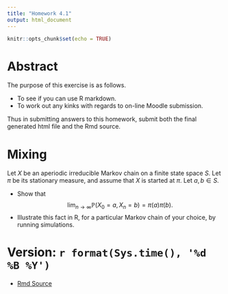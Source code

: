 ```yaml
---
title: "Homework 4.1"
output: html_document
---
```



```r
knitr::opts_chunk$set(echo = TRUE)
```

# Abstract

The purpose of this exercise is as follows.

* To see if you can use R markdown.
* To work out any kinks with regards to on-line Moodle submission.

Thus  in submitting answers to this homework, submit both the final generated html file and the Rmd source.


#  Mixing

Let $X$ be an aperiodic irreducible Markov chain on a finite state space $S$.   Let $\pi$ be its stationary measure, and assume that $X$ is started at $\pi$.    Let $a, b \in S$.   

*  Show that $$\lim_{n \to \infty} \mathbb{P}(X_0=a, X_n=b) = \pi(a)\pi(b).$$
*  Illustrate this fact in R, for a particular Markov chain of your choice, by running simulations.

#   Version: `r format(Sys.time(), '%d %B %Y')`
  * [Rmd Source](https://tsoo-math.github.io/ucl/QHW4.1.Rmd)